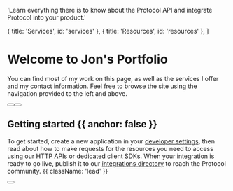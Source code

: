 
  'Learn everything there is to know about the Protocol API and integrate Protocol into your product.'

  { title: 'Services', id: 'services' },
  { title: 'Resources', id: 'resources' },
]

<HeroPattern />

# Welcome to Jon's Portfolio

You can find most of my work on this page, as well as the services I offer and my contact information. Feel free to browse the site using the navigation provided to the left and above.

<div className="not-prose mb-16 mt-6 flex gap-3">
  <Button href="/quickstart" arrow="right" children="Quickstart" />
  <Button href="/sdks" variant="outline" children="Explore SDKs" />
</div>

## Getting started {{ anchor: false }}

To get started, create a new application in your [developer settings](#), then read about how to make requests for the resources you need to access using our HTTP APIs or dedicated client SDKs. When your integration is ready to go live, publish it to our [integrations directory](#) to reach the Protocol community. {{ className: 'lead' }}

<div className="not-prose">
  <Button
    href="/sdks"
    variant="text"
    arrow="right"
    children="Get your API key"
  />
</div>

<Cards />

<Services />

<Resources />

